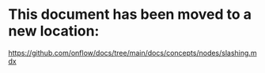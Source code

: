 # This document has been moved to a new location:

https://github.com/onflow/docs/tree/main/docs/concepts/nodes/slashing.mdx
